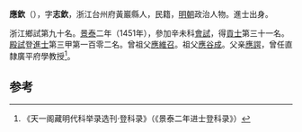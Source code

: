 '''應欽'''（{{bd|1418年||？}}），字'''志欽'''，浙江台州府黃巖縣人，民籍，[[明朝|明朝]]政治人物。進士出身。

浙江鄉試第九十名。[[景泰|景泰]]二年（1451年），參加辛未科[[會試|會試]]，得[[貢士|貢士]]第三十一名。[[殿試|殿試]]登[[進士|進士]]第三甲第一百零二名。曾祖父[[應維召|應維召]]。祖父[[應谷成|應谷成]]。父亲[[應諤|應諤]]，曾任直隸廣平府學教授<ref>《天一阁藏明代科举录选刊·登科录》（《景泰二年进士登科录》）</ref>。

==参考==
{{reflist}}
{{明朝人物小作品}}
{{景泰二年辛未科殿試金榜}}